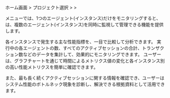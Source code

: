 ホーム画面 &gt; プロジェクト選択 &gt; <Cmdname sid="side_dashboard" className="uitext" /> &gt; <Cmdname sid="side_multiInstance" className="uitext" />

<Link to="instance-monitoring"><Cmdname sid="side_dbMonitoring" className="uitext" /></Link>メニューでは、1つのエージェント(インスタンス)だけをモニタリングすると、<Cmdname sid="side_multiInstance" className="uitext" />は、複数のエージェント(インスタンス)を同時に監視して管理できる機能を提供します。

各インスタンスで発生する主な性能指標を、一目で比較して分析できます。 実行中の各エージェントの数、すべてのアクティブセッションの合計、トランザクション数などのデータを集計して、効果的にモニタリングできます。 ユーザーは、グラフチャートを通じて時間によるメトリクス値の変化と各インスタンス別の高い性能メトリクスを簡単に確認できます。 

また、最も長く続くアクティブセッションに関する情報を確認でき、ユーザーはシステム性能のボトルネック現象を診断し、解決できる根拠資料として活用できます。
